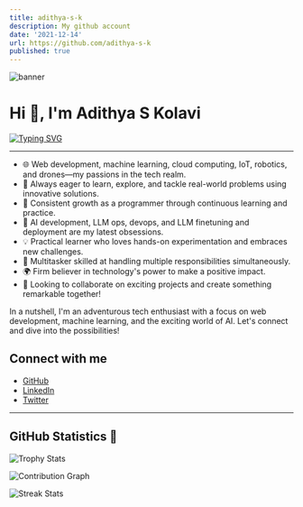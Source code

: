 ```yaml
---
title: adithya-s-k
description: My github account
date: '2021-12-14'
url: https://github.com/adithya-s-k
published: true
---
```


![banner](https://user-images.githubusercontent.com/27956426/210167823-65c4ea84-0975-4eb4-9e3e-a3d855fb9697.png)

# Hi 👋, I'm Adithya S Kolavi

[![Typing SVG](https://readme-typing-svg.demolab.com?font=Fira+Code&weight=900&size=26&duration=3000&pause=500&color=FDFEFE&background=2A2E3425&center=true&vCenter=true&&lines=AI+Developer;Full+Stack+Web+Dev;UAV+and+Drones;Robotics+and+IoT;Open-Source+Contributor;Freelancer;UI+UX+and+Graphic+Designer;Cloud+Practitioner)](https://git.io/typing-svg)

---

- 🌐 Web development, machine learning, cloud computing, IoT, robotics, and drones—my passions in the tech realm.
- 🌟 Always eager to learn, explore, and tackle real-world problems using innovative solutions.
- 🎯 Consistent growth as a programmer through continuous learning and practice.
- 🚀 AI development, LLM ops, devops, and LLM finetuning and deployment are my latest obsessions.
- 💡 Practical learner who loves hands-on experimentation and embraces new challenges.
- 🤝 Multitasker skilled at handling multiple responsibilities simultaneously.
- 🌍 Firm believer in technology's power to make a positive impact.
- 💼 Looking to collaborate on exciting projects and create something remarkable together!

In a nutshell, I'm an adventurous tech enthusiast with a focus on web development, machine learning, and the exciting world of AI. Let's connect and dive into the possibilities!

## Connect with me

- [GitHub](https://github.com/adithya-s-k)
- [LinkedIn](https://www.linkedin.com/in/adithya-s-kolavi-127a561a8/)
- [Twitter](https://twitter.com/adithya_s_k)

---

## GitHub Statistics 📃

![Trophy Stats](https://github-profile-trophy.vercel.app/?username=adithya-s-k&column=7&theme=nord&no-frame=true)

![Contribution Graph](https://github-readme-activity-graph.vercel.app/graph?username=adithya-s-k&bg_color=0d1117&color=ffffff&line=b1cde5&point=39d353&area=true&hide_border=true)

![Streak Stats](https://github-readme-streak-stats.herokuapp.com/?user=adithya-s-k&theme=nord)
